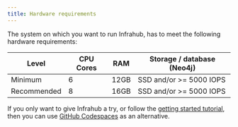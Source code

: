```yaml
---
title: Hardware requirements
---
```


The system on which you want to run Infrahub, has to meet the following hardware requirements:

| Level       | CPU Cores | RAM  | Storage / database (Neo4j) |
|-------------|-----------|------|----------------------------|
| Minimum     | 6         | 12GB | SSD and/or >= 5000 IOPS    |
| Recommended | 8         | 16GB | SSD and/or >= 5000 IOPS    |

If you only want to give Infrahub a try, or follow the [getting started tutorial](/tutorials/getting-started/), then you can use [GitHub Codespaces](/guides/installation#github-codespaces) as an alternative.
